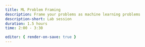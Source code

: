 ```yaml
---
title: ML Problem Framing
description: Frame your problems as machine learning problems 
description-short: Lab session 
duration: 1.5 hours
time: 2:00 - 3:30

editor: { render-on-save: true }
---
```


